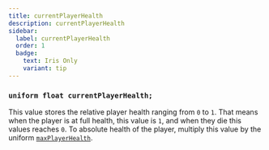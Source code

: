 ```yaml
---
title: currentPlayerHealth
description: currentPlayerHealth
sidebar:
  label: currentPlayerHealth
  order: 1
  badge:
    text: Iris Only
    variant: tip
---
```


### `uniform float currentPlayerHealth;`

This value stores the relative player health ranging from `0` to `1`. That means when the player is at full health, this value is `1`, and when they die this values reaches `0`. To absolute health of the player, multiply this value by the uniform [`maxPlayerHealth`](/reference/uniforms/general/maxplayerhealth/).